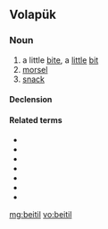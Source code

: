 ==Volapük==

===Noun===
{{vo-noun}}

# a little [[bite]], a [[little]] [[bit]]
# [[morsel]]
# [[snack]]

====Declension====
{{vo-decl-noun}}

====Related terms====
* {{l|vo|beit}}
* {{l|vo|beitatut}}
* {{l|vo|beitazäp}}
* {{l|vo|beitik}}
* {{l|vo|beitilik}}
* {{l|vo|beitilön}}
* {{l|vo|beitön}}

[[mg:beitil]]
[[vo:beitil]]